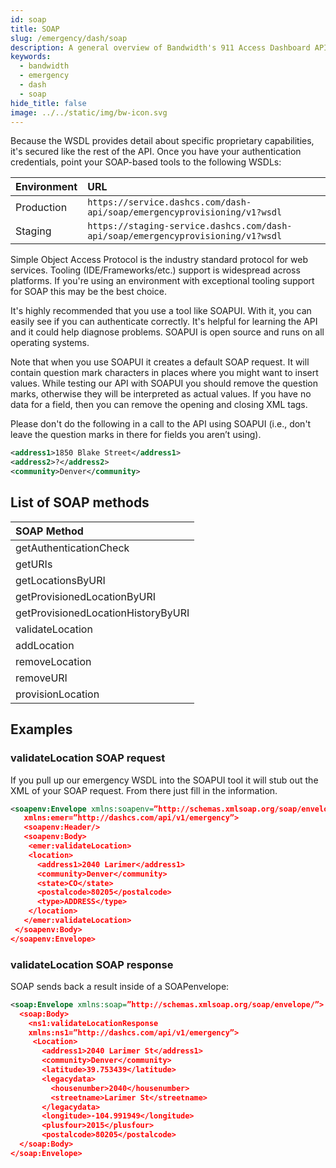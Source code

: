 ```yaml
---
id: soap
title: SOAP
slug: /emergency/dash/soap
description: A general overview of Bandwidth's 911 Access Dashboard API SOAP API
keywords:
  - bandwidth
  - emergency
  - dash
  - soap
hide_title: false
image: ../../static/img/bw-icon.svg
---
```


Because the WSDL provides detail about specific proprietary capabilities, it's secured like the rest of the API. Once you have your authentication credentials, point your SOAP-based tools to the following WSDLs:

| Environment | URL                                                                              |
|:------------|:---------------------------------------------------------------------------------|
| Production  | `https://service.dashcs.com/dash-api/soap/emergencyprovisioning/v1?wsdl`         |
| Staging     | `https://staging-service.dashcs.com/dash-api/soap/emergencyprovisioning/v1?wsdl` |

Simple Object Access Protocol is the industry standard protocol for web services. Tooling (IDE/Frameworks/etc.) support is widespread across platforms. If you're using an environment with exceptional tooling support for SOAP this may be the best choice.

It's highly recommended that you use a tool like SOAPUI. With it, you can easily see if you can authenticate correctly. It's helpful for learning the API and it could help diagnose problems. SOAPUI is open source and runs on all operating systems.

Note that when you use SOAPUI it creates a default SOAP request. It will contain question mark characters in places where you might want to insert values. While testing our API with SOAPUI you should remove the question marks, otherwise they will be interpreted as actual values. If you have no data for a field, then you can remove the opening and closing XML tags.

Please don't do the following in a call to the API using SOAPUI (i.e., don't leave the question marks in there for fields you aren’t using).

```xml
<address1>1850 Blake Street</address1>
<address2>?</address2>
<community>Denver</community>
```

## List of SOAP methods
| SOAP Method                        |
|:-----------------------------------|
| getAuthenticationCheck             |
| getURIs                            |
| getLocationsByURI                  |
| getProvisionedLocationByURI        |
| getProvisionedLocationHistoryByURI |
| validateLocation                   |
| addLocation                        |
| removeLocation                     |
| removeURI                          |
| provisionLocation                  |


## Examples

### validateLocation SOAP request
If you pull up our emergency WSDL into the SOAPUI tool it will stub out the XML of your SOAP request. From there just fill in the information.

```xml
<soapenv:Envelope xmlns:soapenv=”http://schemas.xmlsoap.org/soap/envelope/”
   xmlns:emer=”http://dashcs.com/api/v1/emergency”>
   <soapenv:Header/>
   <soapenv:Body>
    <emer:validateLocation>
    <location>
      <address1>2040 Larimer</address1>
      <community>Denver</community>
      <state>CO</state>
      <postalcode>80205</postalcode>
      <type>ADDRESS</type>
    </location>
   </emer:validateLocation>
 </soapenv:Body>
</soapenv:Envelope>
```

### validateLocation SOAP response
SOAP sends back a result inside of a SOAPenvelope:

```xml
<soap:Envelope xmlns:soap=”http://schemas.xmlsoap.org/soap/envelope/”>
  <soap:Body>
    <ns1:validateLocationResponse
    xmlns:ns1=”http://dashcs.com/api/v1/emergency”>
     <Location>
       <address1>2040 Larimer St</address1>
       <community>Denver</community>
       <latitude>39.753439</latitude>
       <legacydata>
         <housenumber>2040</housenumber>
         <streetname>Larimer St</streetname>
       </legacydata>
       <longitude>-104.991949</longitude>
       <plusfour>2015</plusfour>
       <postalcode>80205</postalcode>
  </soap:Body>
</soap:Envelope>
```
